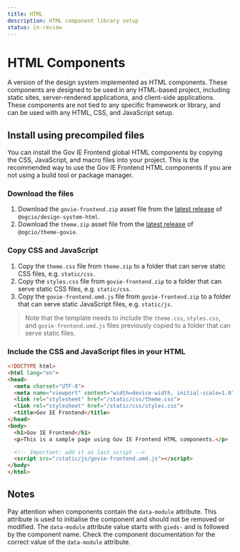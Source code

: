 ```yaml
---
title: HTML
description: HTML component library setup
status: in-review
---
```


# HTML Components

A version of the design system implemented as HTML components.
These components are designed to be used in any HTML-based project, including static sites, server-rendered applications, and client-side applications.
These components are not tied to any specific framework or library, and can be used with any HTML, CSS, and JavaScript setup.

## Install using precompiled files

You can install the Gov IE Frontend global HTML components by copying the CSS, JavaScript, and macro files into your project.
This is the recommended way to use the Gov IE Frontend HTML components if you are not using a build tool or package manager.

### Download the files

1. Download the `govie-frontend.zip` asset file from the [latest release](https://github.com/ogcio/govie-ds/releases) of `@ogcio/design-system-html`.
2. Download the `theme.zip` asset file from the [latest release](https://github.com/ogcio/govie-ds/releases) of `@ogcio/theme-govie`.

### Copy CSS and JavaScript

1. Copy the `theme.css` file from `theme.zip` to a folder that can serve static CSS files, e.g. `static/css`.
2. Copy the `styles.css` file from `govie-frontend.zip` to a folder that can serve static CSS files, e.g. `static/css`.
3. Copy the `govie-frontend.umd.js` file from `govie-frontend.zip` to a folder that can serve static JavaScript files, e.g. `static/js`.

> Note that the template needs to include the `theme.css`, `styles.css`, and `govie-frontend.umd.js` files previously copied to a folder that can serve static files.

### Include the CSS and JavaScript files in your HTML

```html
<!DOCTYPE html>
<html lang="en">
<head>
  <meta charset="UTF-8">
  <meta name="viewport" content="width=device-width, initial-scale=1.0">
  <link rel="stylesheet" href="/static/css/theme.css">
  <link rel="stylesheet" href="/static/css/styles.css">
  <title>Gov IE Frontend</title>
</head>
<body>
  <h1>Gov IE Frontend</h1>
  <p>This is a sample page using Gov IE Frontend HTML components.</p>

  <!-- Important: add it as last script -->
  <script src="/static/js/govie-frontend.umd.js"></script>
</body>
</html>
```

## Notes

Pay attention when components contain the `data-module` attribute.
This attribute is used to initialise the component and should not be removed or modified.
The `data-module` attribute value starts with `gieds-` and is followed by the component name.
Check the component documentation for the correct value of the `data-module` attribute.
